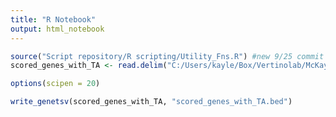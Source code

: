 ```yaml
---
title: "R Notebook"
output: html_notebook
---
```


```r
source("Script repository/R scripting/Utility_Fns.R") #new 9/25 commit to make sure line endings always correct
scored_genes_with_TA <- read.delim("C:/Users/kayle/Box/Vertinolab/McKayla Ford/Projects/R-loops_Pausing/Sequence_based_analysis/Classing_by_Skew/scored_genes_with_TA.bed")
```

```r
options(scipen = 20)
```

```r
write_genetsv(scored_genes_with_TA, "scored_genes_with_TA.bed")
```

